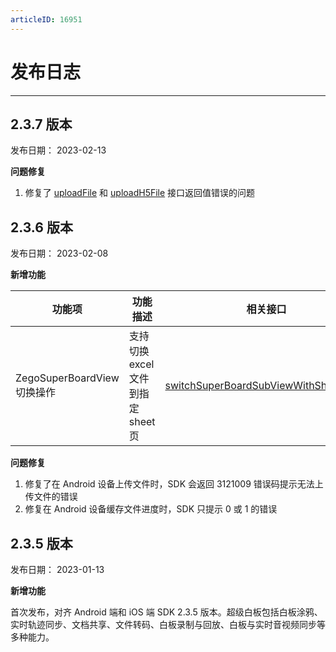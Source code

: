 ```yaml
---
articleID: 16951
---
```



# 发布日志
---

## 2.3.7 版本

发布日期： 2023-02-13

**问题修复**

1. 修复了 [uploadFile](https://doc-zh.zego.im/article/api?doc=superboard_API~javascript_react-native~class~ZegoSuperBoardManager#upload-file) 和 [uploadH5File](https://doc-zh.zego.im/article/api?doc=superboard_API~javascript_react-native~class~ZegoSuperBoardManager#upload-h5-file-5) 接口返回值错误的问题


## 2.3.6 版本

发布日期： 2023-02-08

**新增功能**

|功能项|功能描述|相关接口|
|--|--|--|
| ZegoSuperBoardView 切换操作 | 支持切换 excel 文件到指定 sheet 页 | [switchSuperBoardSubViewWithSheetIndex](@switchSuperBoardSubViewWithSheetIndex) |


**问题修复**

1. 修复了在 Android 设备上传文件时，SDK 会返回 3121009 错误码提示无法上传文件的错误
2. 修复在 Android 设备缓存文件进度时，SDK 只提示 0 或 1 的错误

## 2.3.5 版本

发布日期： 2023-01-13

**新增功能**

首次发布，对齐 Android 端和 iOS 端 SDK 2.3.5 版本。超级白板包括白板涂鸦、实时轨迹同步、文档共享、文件转码、白板录制与回放、白板与实时音视频同步等多种能力。
